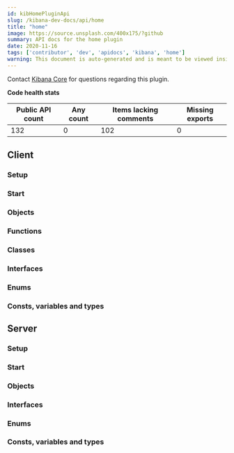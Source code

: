 ```yaml
---
id: kibHomePluginApi
slug: /kibana-dev-docs/api/home
title: "home"
image: https://source.unsplash.com/400x175/?github
summary: API docs for the home plugin
date: 2020-11-16
tags: ['contributor', 'dev', 'apidocs', 'kibana', 'home']
warning: This document is auto-generated and is meant to be viewed inside our experimental, new docs system. Reach out in #docs-engineering for more info.
---
```




Contact [Kibana Core](https://github.com/orgs/elastic/teams/kibana-core) for questions regarding this plugin.

**Code health stats**

| Public API count  | Any count | Items lacking comments | Missing exports | 
|-------------------|-----------|------------------------|-----------------|
| 132 | 0 | 102 | 0 |

## Client

### Setup
<DocDefinitionList data={[homeObj.client.setup]}/>

### Start
<DocDefinitionList data={[homeObj.client.start]}/>

### Objects
<DocDefinitionList data={homeObj.client.objects}/>

### Functions
<DocDefinitionList data={homeObj.client.functions}/>

### Classes
<DocDefinitionList data={homeObj.client.classes}/>

### Interfaces
<DocDefinitionList data={homeObj.client.interfaces}/>

### Enums
<DocDefinitionList data={homeObj.client.enums}/>

### Consts, variables and types
<DocDefinitionList data={homeObj.client.misc}/>

## Server

### Setup
<DocDefinitionList data={[homeObj.server.setup]}/>

### Start
<DocDefinitionList data={[homeObj.server.start]}/>

### Objects
<DocDefinitionList data={homeObj.server.objects}/>

### Interfaces
<DocDefinitionList data={homeObj.server.interfaces}/>

### Enums
<DocDefinitionList data={homeObj.server.enums}/>

### Consts, variables and types
<DocDefinitionList data={homeObj.server.misc}/>


